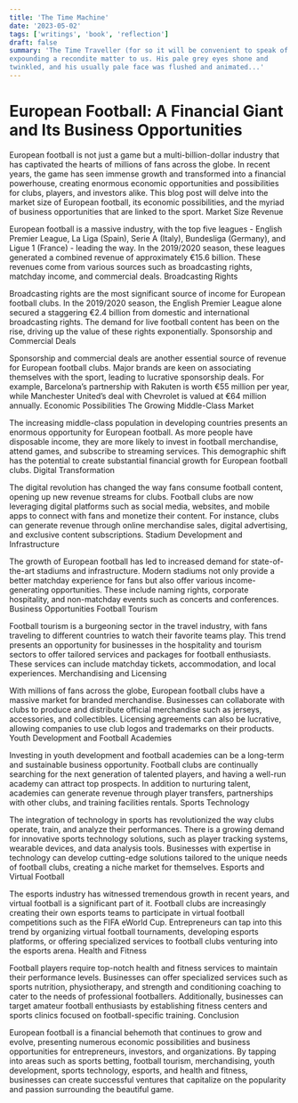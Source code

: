 ```yaml
---
title: 'The Time Machine'
date: '2023-05-02'
tags: ['writings', 'book', 'reflection']
draft: false
summary: 'The Time Traveller (for so it will be convenient to speak of him) was
expounding a recondite matter to us. His pale grey eyes shone and
twinkled, and his usually pale face was flushed and animated...'
---
```


# European Football: A Financial Giant and Its Business Opportunities

European football is not just a game but a multi-billion-dollar industry that has captivated the hearts of millions of fans across the globe. In recent years, the game has seen immense growth and transformed into a financial powerhouse, creating enormous economic opportunities and possibilities for clubs, players, and investors alike. This blog post will delve into the market size of European football, its economic possibilities, and the myriad of business opportunities that are linked to the sport.
Market Size
Revenue

European football is a massive industry, with the top five leagues - English Premier League, La Liga (Spain), Serie A (Italy), Bundesliga (Germany), and Ligue 1 (France) - leading the way. In the 2019/2020 season, these leagues generated a combined revenue of approximately €15.6 billion. These revenues come from various sources such as broadcasting rights, matchday income, and commercial deals.
Broadcasting Rights

Broadcasting rights are the most significant source of income for European football clubs. In the 2019/2020 season, the English Premier League alone secured a staggering €2.4 billion from domestic and international broadcasting rights. The demand for live football content has been on the rise, driving up the value of these rights exponentially.
Sponsorship and Commercial Deals

Sponsorship and commercial deals are another essential source of revenue for European football clubs. Major brands are keen on associating themselves with the sport, leading to lucrative sponsorship deals. For example, Barcelona’s partnership with Rakuten is worth €55 million per year, while Manchester United’s deal with Chevrolet is valued at €64 million annually.
Economic Possibilities
The Growing Middle-Class Market

The increasing middle-class population in developing countries presents an enormous opportunity for European football. As more people have disposable income, they are more likely to invest in football merchandise, attend games, and subscribe to streaming services. This demographic shift has the potential to create substantial financial growth for European football clubs.
Digital Transformation

The digital revolution has changed the way fans consume football content, opening up new revenue streams for clubs. Football clubs are now leveraging digital platforms such as social media, websites, and mobile apps to connect with fans and monetize their content. For instance, clubs can generate revenue through online merchandise sales, digital advertising, and exclusive content subscriptions.
Stadium Development and Infrastructure

The growth of European football has led to increased demand for state-of-the-art stadiums and infrastructure. Modern stadiums not only provide a better matchday experience for fans but also offer various income-generating opportunities. These include naming rights, corporate hospitality, and non-matchday events such as concerts and conferences.
Business Opportunities
Football Tourism

Football tourism is a burgeoning sector in the travel industry, with fans traveling to different countries to watch their favorite teams play. This trend presents an opportunity for businesses in the hospitality and tourism sectors to offer tailored services and packages for football enthusiasts. These services can include matchday tickets, accommodation, and local experiences.
Merchandising and Licensing

With millions of fans across the globe, European football clubs have a massive market for branded merchandise. Businesses can collaborate with clubs to produce and distribute official merchandise such as jerseys, accessories, and collectibles. Licensing agreements can also be lucrative, allowing companies to use club logos and trademarks on their products.
Youth Development and Football Academies

Investing in youth development and football academies can be a long-term and sustainable business opportunity. Football clubs are continually searching for the next generation of talented players, and having a well-run academy can attract top prospects. In addition to nurturing talent, academies can generate revenue through player transfers, partnerships with other clubs, and training facilities rentals.
Sports Technology

The integration of technology in sports has revolutionized the way clubs operate, train, and analyze their performances. There is a growing demand for innovative sports technology solutions, such as player tracking systems, wearable devices, and data analysis tools. Businesses with expertise in technology can develop cutting-edge solutions tailored to the unique needs of football clubs, creating a niche market for themselves.
Esports and Virtual Football

The esports industry has witnessed tremendous growth in recent years, and virtual football is a significant part of it. Football clubs are increasingly creating their own esports teams to participate in virtual football competitions such as the FIFA eWorld Cup. Entrepreneurs can tap into this trend by organizing virtual football tournaments, developing esports platforms, or offering specialized services to football clubs venturing into the esports arena.
Health and Fitness

Football players require top-notch health and fitness services to maintain their performance levels. Businesses can offer specialized services such as sports nutrition, physiotherapy, and strength and conditioning coaching to cater to the needs of professional footballers. Additionally, businesses can target amateur football enthusiasts by establishing fitness centers and sports clinics focused on football-specific training.
Conclusion

European football is a financial behemoth that continues to grow and evolve, presenting numerous economic possibilities and business opportunities for entrepreneurs, investors, and organizations. By tapping into areas such as sports betting, football tourism, merchandising, youth development, sports technology, esports, and health and fitness, businesses can create successful ventures that capitalize on the popularity and passion surrounding the beautiful game.
